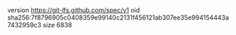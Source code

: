 version https://git-lfs.github.com/spec/v1
oid sha256:7f8796905c0408359e99140c2131f456121ab307ee35e994154443a7432959c3
size 6838
